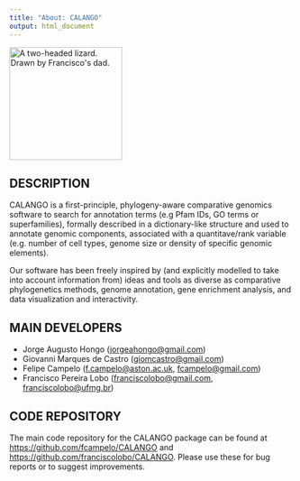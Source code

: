 ```yaml
---
title: "About: CALANGO"
output: html_document
---
```


<img src="https://raw.githubusercontent.com/fcampelo/CALANGO/master/inst/images/CALANGO_logo.png" alt="A two-headed lizard. Drawn by Francisco's dad." height="200"/>

## DESCRIPTION
CALANGO is a first-principle, phylogeny-aware comparative genomics software to search for annotation terms (e.g Pfam IDs, GO terms or superfamilies), formally described in a dictionary-like structure and used to annotate genomic components, associated with a quantitave/rank variable (e.g. number of cell types, genome size or density of specific genomic elements).

Our software has been freely inspired by (and explicitly modelled to take into account information from) ideas and tools as diverse as comparative phylogenetics methods, genome annotation, gene enrichment analysis, and data visualization and interactivity.

## MAIN DEVELOPERS
 - Jorge Augusto Hongo ([jorgeahongo@gmail.com](mailto:jorgeahongo@gmail.com))
 - Giovanni Marques de Castro ([giomcastro@gmail.com](mailto:giomcastro@gmail.com))
 - Felipe Campelo ([f.campelo@aston.ac.uk](mailto:f.campelo@aston.ac.uk), [fcampelo@gmail.com](mailto:fcampelo@gmail.com))
 - Francisco Pereira Lobo ([franciscolobo@gmail.com](mailto:franciscolobo@gmail.com), [franciscolobo@ufmg.br](franciscolobo@ufmg.br))
 
## CODE REPOSITORY
The main code repository for the CALANGO package can be found at [https://github.com/fcampelo/CALANGO](https://github.com/fcampelo/CALANGO) and  [https://github.com/franciscolobo/CALANGO](https://github.com/franciscolobo/CALANGO). Please use these for bug reports or to suggest improvements.


